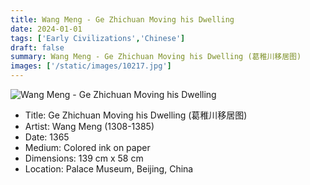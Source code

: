 ```yaml
---
title: Wang Meng - Ge Zhichuan Moving his Dwelling
date: 2024-01-01
tags: ['Early Civilizations','Chinese']
draft: false
summary: Wang Meng - Ge Zhichuan Moving his Dwelling (葛稚川移居图)
images: ['/static/images/10217.jpg']
---
```


![Wang Meng - Ge Zhichuan Moving his Dwelling](/static/images/10217.jpg)

* Title: Ge Zhichuan Moving his Dwelling (葛稚川移居图)
* Artist: Wang Meng (1308-1385)
* Date: 1365
* Medium: Colored ink on paper
* Dimensions: 139 cm x 58 cm
* Location: Palace Museum, Beijing, China


